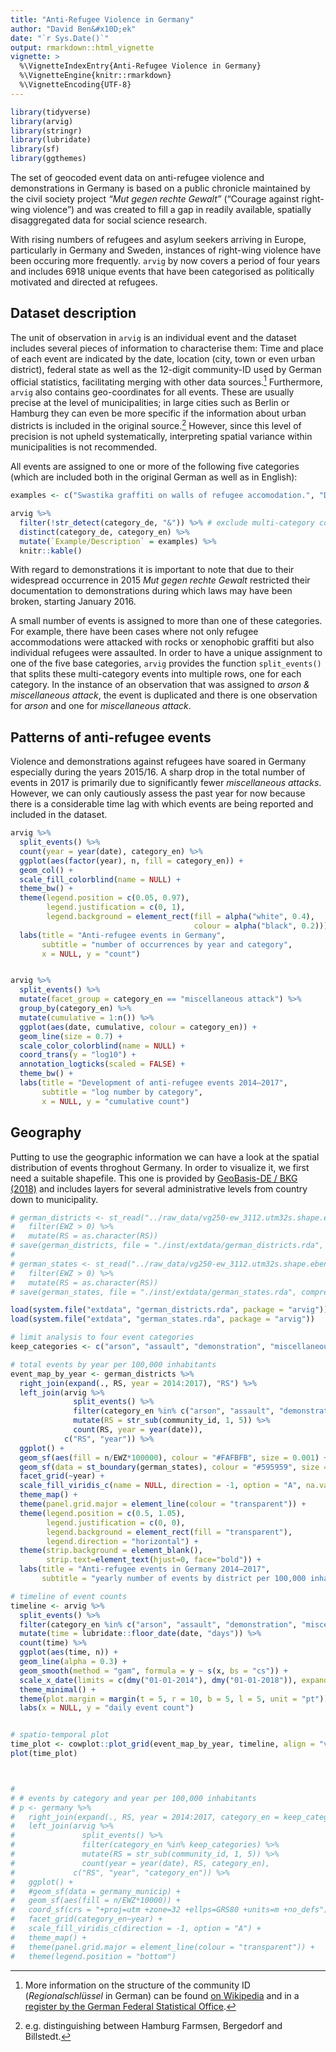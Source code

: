 ```yaml
---
title: "Anti-Refugee Violence in Germany"
author: "David Ben&#x10D;ek"
date: "`r Sys.Date()`"
output: rmarkdown::html_vignette
vignette: >
  %\VignetteIndexEntry{Anti-Refugee Violence in Germany}
  %\VignetteEngine{knitr::rmarkdown}
  %\VignetteEncoding{UTF-8}
---
```

```r
library(tidyverse)
library(arvig)
library(stringr)
library(lubridate)
library(sf)
library(ggthemes)
```

The set of geocoded event data on anti-refugee violence and demonstrations in Germany is based on a public chronicle maintained by the civil society project *"Mut gegen rechte Gewalt"* ("Courage against right-wing violence") and was created to fill a gap in readily available, spatially disaggregated data for social science research.

With rising numbers of refugees and asylum seekers arriving in Europe, particularly in Germany and Sweden, instances of right-wing violence have been occuring more frequently.
`arvig` by now covers a period of four years and includes 6918 unique events that have been categorised as politically motivated and directed at refugees.

## Dataset description

The unit of observation in `arvig` is an individual event and the dataset includes several pieces of information to characterise them:
Time and place of each event are indicated by the date, location (city, town or even urban district), federal state as well as the 12-digit community-ID used by German official statistics, facilitating merging with other data sources.^[More information on the structure of the community ID (*Regionalschlüssel* in German) can be found [on Wikipedia](https://de.wikipedia.org/wiki/Amtlicher_Gemeindeschl%C3%BCssel#Regionalschl%C3%BCssel) and in a [register by the German Federal Statistical Office](https://www.destatis.de/DE/ZahlenFakten/LaenderRegionen/Regionales/Gemeindeverzeichnis/Gemeindeverzeichnis.html).] 
Furthermore, `arvig` also contains geo-coordinates for all events. 
These are usually precise at the level of municipalities; in large cities such as Berlin or Hamburg they can even be more specific if the information about urban districts is included in the original source.^[e.g. distinguishing between Hamburg Farmsen, Bergedorf and Billstedt.]
However, since this level of precision is not upheld systematically, interpreting spatial variance within municipalities is not recommended.

All events are assigned to one or more of the following five categories (which are included both in the original German as well as in English):
```r
examples <- c("Swastika graffiti on walls of refugee accomodation.", "Demonstrations against the intake or accomodation of refugees in Germany.", "Assault of a person whose status as a refugee has been confirmed.", "Arson attack on an official shelter or private accomodation of refugees.", "Other types of racist actions directed at refugees (only concerns few events from 2014).", "Events of any category for which an anti-refugee motive has not yet been established.")

arvig %>%
  filter(!str_detect(category_de, "&")) %>% # exclude multi-category combinations
  distinct(category_de, category_en) %>%
  mutate(`Example/Description` = examples) %>%
  knitr::kable()
```

With regard to demonstrations it is important to note that due to their widespread occurrence in 2015 *Mut gegen rechte Gewalt* restricted their documentation to demonstrations during which laws may have been broken, starting January 2016.


A small number of events is assigned to more than one of these categories.
For example, there have been cases where not only refugee accommodations were attacked with rocks or xenophobic graffiti but also individual refugees were assaulted.
In order to have a unique assignment to one of the five base categories, `arvig` provides the function `split_events()` that splits these multi-category events into multiple rows, one for each category.
In the instance of an observation that was assigned to *arson & miscellaneous attack*, the event is duplicated and there is one observation for *arson* and one for *miscellaneous attack*.




## Patterns of anti-refugee events

Violence and demonstrations against refugees have soared in Germany especially during the years 2015/16. 
A sharp drop in the total number of events in 2017 is primarily due to significantly fewer *miscellaneous attacks*.
However, we can only cautiously assess the past year for now because there is a considerable time lag with which events are being reported and included in the dataset.

```r
arvig %>%
  split_events() %>%
  count(year = year(date), category_en) %>%
  ggplot(aes(factor(year), n, fill = category_en)) +
  geom_col() +
  scale_fill_colorblind(name = NULL) +
  theme_bw() +
  theme(legend.position = c(0.05, 0.97),
        legend.justification = c(0, 1),
        legend.background = element_rect(fill = alpha("white", 0.4),
                                         colour = alpha("black", 0.2))) +
  labs(title = "Anti-refugee events in Germany",
       subtitle = "number of occurrences by year and category",
       x = NULL, y = "count")


arvig %>%
  split_events() %>%
  mutate(facet_group = category_en == "miscellaneous attack") %>%
  group_by(category_en) %>%
  mutate(cumulative = 1:n()) %>%
  ggplot(aes(date, cumulative, colour = category_en)) +
  geom_line(size = 0.7) +
  scale_color_colorblind(name = NULL) +
  coord_trans(y = "log10") +
  annotation_logticks(scaled = FALSE) +
  theme_bw() +
  labs(title = "Development of anti-refugee events 2014–2017",
       subtitle = "log number by category",
       x = NULL, y = "cumulative count")
```


## Geography
Putting to use the geographic information we can have a look at the spatial distribution of events throghout Germany.
In order to visualize it, we first need a suitable shapefile.
This one is provided by [GeoBasis-DE / BKG (2018)](http://www.bkg.bund.de) and includes layers for several administrative levels from country down to municipality.
```r
# german_districts <- st_read("../raw_data/vg250-ew_3112.utm32s.shape.ebenen/vg250-ew_ebenen/VG250_KRS.shp") %>%
#   filter(EWZ > 0) %>%
#   mutate(RS = as.character(RS)) 
# save(german_districts, file = "./inst/extdata/german_districts.rda", compress = "xz")
# 
# german_states <- st_read("../raw_data/vg250-ew_3112.utm32s.shape.ebenen/vg250-ew_ebenen/VG250_LAN.shp") %>%
#   filter(EWZ > 0) %>%
#   mutate(RS = as.character(RS)) 
# save(german_states, file = "./inst/extdata/german_states.rda", compress = "xz")

load(system.file("extdata", "german_districts.rda", package = "arvig"))
load(system.file("extdata", "german_states.rda", package = "arvig"))
```

```r
# limit analysis to four event categories
keep_categories <- c("arson", "assault", "demonstration", "miscellaneous attack")

# total events by year per 100,000 inhabitants
event_map_by_year <- german_districts %>%
  right_join(expand(., RS, year = 2014:2017), "RS") %>%
  left_join(arvig %>%
              split_events() %>%
              filter(category_en %in% c("arson", "assault", "demonstration", "miscellaneous attack")) %>%
              mutate(RS = str_sub(community_id, 1, 5)) %>%
              count(RS, year = year(date)),
            c("RS", "year")) %>%
  ggplot() +
  geom_sf(aes(fill = n/EWZ*100000), colour = "#FAFBFB", size = 0.001) +
  geom_sf(data = st_boundary(german_states), colour = "#595959", size = 0.1) +
  facet_grid(~year) +
  scale_fill_viridis_c(name = NULL, direction = -1, option = "A", na.value = "#A0A1A2") +
  theme_map() +
  theme(panel.grid.major = element_line(colour = "transparent")) +
  theme(legend.position = c(0.5, 1.05),
        legend.justification = c(0, 0),
        legend.background = element_rect(fill = "transparent"),
        legend.direction = "horizontal") +
  theme(strip.background = element_blank(),
        strip.text=element_text(hjust=0, face="bold")) +
  labs(title = "Anti-refugee events in Germany 2014–2017",
       subtitle = "yearly number of events by district per 100,000 inhabitants")

# timeline of event counts
timeline <- arvig %>%
  split_events() %>%
  filter(category_en %in% c("arson", "assault", "demonstration", "miscellaneous attack")) %>%
  mutate(time = lubridate::floor_date(date, "days")) %>%
  count(time) %>%
  ggplot(aes(time, n)) +
  geom_line(alpha = 0.3) +
  geom_smooth(method = "gam", formula = y ~ s(x, bs = "cs")) +
  scale_x_date(limits = c(dmy("01-01-2014"), dmy("01-01-2018")), expand = c(0, 0)) +
  theme_minimal() +
  theme(plot.margin = margin(t = 5, r = 10, b = 5, l = 5, unit = "pt")) +
  labs(x = NULL, y = "daily event count")


# spatio-temporal plot
time_plot <- cowplot::plot_grid(event_map_by_year, timeline, align = "v", axis = "l", ncol = 1, rel_heights = c(0.75, 0.25))
plot(time_plot)



# 
# # events by category and year per 100,000 inhabitants
# p <- germany %>%
#   right_join(expand(., RS, year = 2014:2017, category_en = keep_categories), "RS") %>%
#   left_join(arvig %>%
#               split_events() %>%
#               filter(category_en %in% keep_categories) %>%
#               mutate(RS = str_sub(community_id, 1, 5)) %>%
#               count(year = year(date), RS, category_en),
#             c("RS", "year", "category_en")) %>%
#   ggplot() +
#   #geom_sf(data = germany_municip) +
#   geom_sf(aes(fill = n/EWZ*10000)) +
#   coord_sf(crs = "+proj=utm +zone=32 +ellps=GRS80 +units=m +no_defs") +
#   facet_grid(category_en~year) +
#   scale_fill_viridis_c(direction = -1, option = "A") +
#   theme_map() +
#   theme(panel.grid.major = element_line(colour = "transparent")) +
#   theme(legend.position = "bottom")
```





